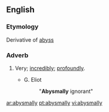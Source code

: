 ==English==

===Etymology===
Derivative of [[abyss]]

===Adverb===
{{en-adv}}

# {{derogatory}} Very; [[incredibly]]; [[profoundly]].
#* G. Eliot
#*: "'''Abysmally''' ignorant"

[[ar:abysmally]]
[[pt:abysmally]]
[[vi:abysmally]]